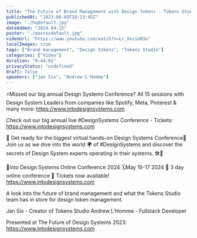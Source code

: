 ```yaml
---
title: "The Future of Brand Management with Design Tokens - Tokens Studio"
publishedAt: "2023-06-09T18:13:45Z"
image: "./hqdefault.jpg"
dateAdded: "2024-04-15"
poster: "./maxresdefault.jpg"
videoUrl: "https://www.youtube.com/watch?v=Lr_XezioN3o"
localImages: true
tags: ["Brand management", "Design tokens", "Tokens Studio"]
categories: ["Video"]
duration: "0:44:01"
privacyStatus: "undefined"
draft: false
speakers: ["Jan Six", "Andrew L'Homme"]
---
```

⚡️Missed our big annual Design Systems Conference? All 15 sessions with Design System Leaders from companies like Spotify, Meta, Pinterest & many more: https://www.intodesignsystems.com

Check out our big annual live #DesignSystems Conference - Tickets: https://www.intodesignsystems.com 

🌟 Get ready for the biggest virtual hands-on Design Systems Conference🌟
Join us as we dive into the world 🌍 of #DesignSystems and discover the secrets of Design System experts operating in their systems. 🛠️🎨

📐Into Design Systems Online Conference 2024
🗓️May 15-17 2024
🚀 3 day online conference
🎫 Tickets now available! 
https://www.intodesignsystems.com

A look into the future of brand management and what the Tokens Studio team has in store for design token management. 

Jan Six - Creator of Tokens Studio
Andrew L'Homme - Fullstack Developer

Presented at The Future of Design Systems 2023: https://www.intodesignsystems.com
